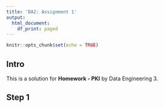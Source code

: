 ```yaml
---
title: 'DA2: Assignment 1'
output:
  html_document:
    df_print: paged
---
```


```r
knitr::opts_chunk$set(echo = TRUE)
```

## Intro

This is a solution for **Homework - PKI** by Data Engineering 3.

## Step 1
